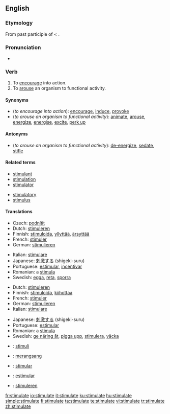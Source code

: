 ==English==

===Etymology===
From {{etyl|la}} {{term|stimulatus|lang=la}} past participle of {{term|stimulo|stimulō|goad on|lang=la}} < {{etyl|la}} {{term|stimulus||goad|lang=la}}.

===Pronunciation===
* {{audio|En-us-stimulate.ogg|Audio (US)}}

===Verb===
{{en-verb|stimulat|ing}}

# To [[encourage]] into action.
# To [[arouse]] an organism to functional activity.

====Synonyms====
* (''to encourage into action''): [[encourage]], [[induce]], [[provoke]]
* (''to arouse an organism to functional activity''): [[animate]], [[arouse]], [[energize]], [[energise]], [[excite]], [[perk up]]

====Antonyms====
* (''to arouse an organism to functional activity''): [[de-energize]], [[sedate]], [[stifle]]

====Related terms====
{{top2}}
* [[stimulant]]
* [[stimulation]]
* [[stimulator]]
{{mid2}}
* [[stimulatory]]
* [[stimulus]]
{{bottom}}

====Translations====
{{trans-top|to encourage into action}}
* Czech: [[podnítit]]
* Dutch: [[stimuleren]]
* Finnish: [[stimuloida]], [[yllyttää]], [[ärsyttää]]
* French: [[stimuler]]
* German: [[stimulieren]]
{{trans-mid}}
* Italian: [[stimulare]]
* Japanese: [[刺激する]] (shigeki-suru)
* Portuguese: [[estimular]], [[incentivar]]
* Romanian: a [[stimula]]
* Swedish: [[egga]], [[reta]], [[sporra]]
{{trans-bottom}}

{{trans-top|to arouse an organism to functional activity}}
* Dutch: [[stimuleren]]
* Finnish: [[stimuloida]], [[kiihottaa]]
* French: [[stimuler]]
* German: [[stimulieren]]
* Italian: [[stimulare]]
{{trans-mid}}
* Japanese: [[刺激する]] (shigeki-suru)
* Portuguese: [[estimular]]
* Romanian: a [[stimula]]
* Swedish: [[ge näring åt]], [[pigga upp]], [[stimulera]], [[väcka]]
{{trans-bottom}}

{{checktrans-top}}
* {{ttbc|Esperanto}}: [[stimuli]]
* {{ttbc|Indonesian}}: [[rangsang|merangsang]]
* {{ttbc|Interlingua}}: [[stimular]]
* {{ttbc|Spanish}}: [[estimular]]
* {{ttbc|Dutch}}: [[stimuleren]]
{{trans-bottom}}

[[fr:stimulate]]
[[io:stimulate]]
[[it:stimulate]]
[[ku:stimulate]]
[[hu:stimulate]]
[[simple:stimulate]]
[[fi:stimulate]]
[[ta:stimulate]]
[[te:stimulate]]
[[vi:stimulate]]
[[tr:stimulate]]
[[zh:stimulate]]